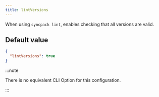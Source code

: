```yaml
---
title: lintVersions
---
```


When using `syncpack lint`, enables checking that all versions are valid.

## Default value

```json title=".syncpackrc"
{
  "lintVersions": true
}
```

:::note

There is no equivalent CLI Option for this configuration.

:::
